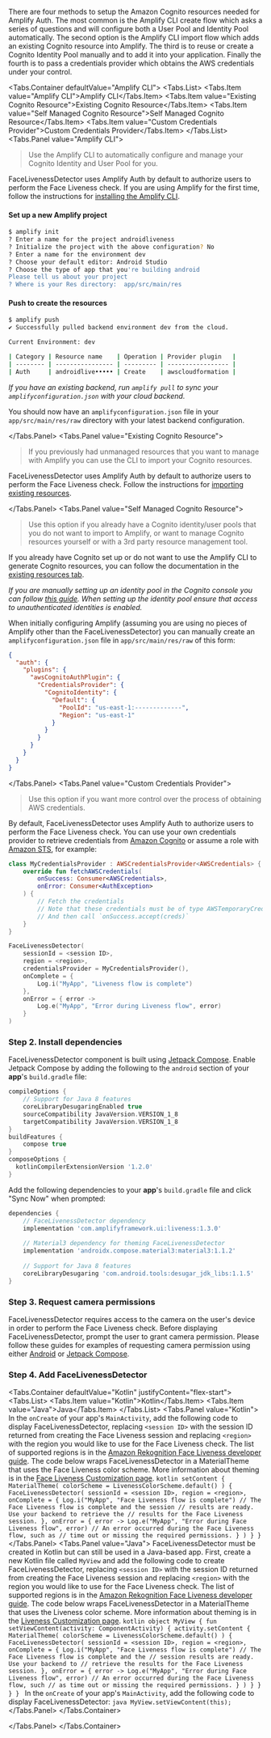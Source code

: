 
There are four methods to setup the Amazon Cognito resources needed for Amplify Auth. The most common is the Amplify CLI create flow which asks a series of questions and will configure both a User Pool and Identity Pool automatically. The second option is the Amplify CLI import flow which adds an existing Cognito resource into Amplify. The third is to reuse or create a Cognito Identity Pool manually and to add it into your application. Finally the fourth is to pass a credentials provider which obtains the AWS credentials under your control.

<CognitoCallout />

<Tabs.Container defaultValue="Amplify CLI">
  <Tabs.List>
    <Tabs.Item value="Amplify CLI">Amplify CLI</Tabs.Item>
    <Tabs.Item value="Existing Cognito Resource">Existing Cognito Resource</Tabs.Item>
    <Tabs.Item value="Self Managed Cognito Resource">Self Managed Cognito Resource</Tabs.Item>
    <Tabs.Item value="Custom Credentials Provider">Custom Credentials Provider</Tabs.Item>
  </Tabs.List>
  <Tabs.Panel value="Amplify CLI">
> Use the Amplify CLI to automatically configure and manage your Cognito Identity and User Pool for you.

FaceLivenessDetector uses Amplify Auth by default to authorize users to perform the Face Liveness check. If you are using Amplify for the first time, follow the instructions for [installing the Amplify CLI](https://docs.amplify.aws/cli/start/install/).

#### Set up a new Amplify project

```bash
$ amplify init
? Enter a name for the project androidliveness
? Initialize the project with the above configuration? No
? Enter a name for the environment dev
? Choose your default editor: Android Studio
? Choose the type of app that you're building android
Please tell us about your project
? Where is your Res directory:  app/src/main/res
```

<QuickStart />

#### Push to create the resources

```bash
$ amplify push
✔ Successfully pulled backend environment dev from the cloud.

Current Environment: dev

| Category | Resource name    | Operation | Provider plugin   |
| -------- | ---------------- | --------- | ----------------- |
| Auth     | androidlive••••• | Create    | awscloudformation | 
```

_If you have an existing backend, run `amplify pull` to sync your `amplifyconfiguration.json` with your cloud backend._

You should now have an `amplifyconfiguration.json` file in your `app/src/main/res/raw` directory with your latest backend configuration.

<AddAndroid />

  </Tabs.Panel>
  <Tabs.Panel value="Existing Cognito Resource">
> If you previously had unmanaged resources that you want to manage with Amplify you can use the CLI to import your Cognito resources.

FaceLivenessDetector uses Amplify Auth by default to authorize users to perform the Face Liveness check. Follow the instructions for [importing existing resources](https://docs.amplify.aws/lib/auth/getting-started/q/platform/android/#set-up-backend-resources).

<AddAndroid />

  </Tabs.Panel>
  <Tabs.Panel value="Self Managed Cognito Resource">
> Use this option if you already have a Cognito identity/user pools that you do not want to import to Amplify, or want to manage Cognito resources yourself or with a 3rd party resource management tool.

If you already have Cognito set up or do not want to use the Amplify CLI to generate Cognito resources, you can follow the documentation in the [existing resources tab](https://docs.amplify.aws/lib/auth/getting-started/q/platform/android/#set-up-backend-resources).

_If you are manually setting up an identity pool in the Cognito console you can follow [this guide](https://docs.aws.amazon.com/cognito/latest/developerguide/getting-started-with-identity-pools.html#create-identity-pool). When setting up the identity pool ensure that access to unauthenticated identities is enabled._

When initially configuring Amplify (assuming you are using no pieces of Amplify other than the FaceLivenessDetector) you can manually create an `amplifyconfiguration.json` file in `app/src/main/res/raw` of this form:

```json
{
  "auth": {
    "plugins": {
      "awsCognitoAuthPlugin": {
        "CredentialsProvider": {
          "CognitoIdentity": {
            "Default": {
              "PoolId": "us-east-1:-------------",
              "Region": "us-east-1"
            }
          }
        }
      }
    }
  }
}
```

<AddAndroid />

  </Tabs.Panel>
  <Tabs.Panel value="Custom Credentials Provider">
> Use this option if you want more control over the process of obtaining AWS credentials.

By default, FaceLivenessDetector uses Amplify Auth to authorize users to perform the Face Liveness check. You can use your own credentials provider to retrieve credentials from [Amazon Cognito](https://aws.amazon.com/cognito/) or assume a role with [Amazon STS](https://docs.aws.amazon.com/STS/latest/APIReference/API_AssumeRole.html), for example:

```kotlin
class MyCredentialsProvider : AWSCredentialsProvider<AWSCredentials> {
    override fun fetchAWSCredentials(
        onSuccess: Consumer<AWSCredentials>,
        onError: Consumer<AuthException>
    ) {
        // Fetch the credentials
        // Note that these credentials must be of type AWSTemporaryCredentials
        // And then call `onSuccess.accept(creds)`
    }
}
```

```kotlin
FaceLivenessDetector(
    sessionId = <session ID>,
    region = <region>,
    credentialsProvider = MyCredentialsProvider(),
    onComplete = {
        Log.i("MyApp", "Liveness flow is complete")
    },
    onError = { error ->
        Log.e("MyApp", "Error during Liveness flow", error)
    }
)
```

<Credentials />

  <Liveness />

  ### Step 2. Install dependencies

  FaceLivenessDetector component is built using [Jetpack Compose](https://developer.android.com/jetpack/compose). Enable Jetpack Compose by adding the following to the `android` section of your **app**'s `build.gradle` file:

  ```groovy
  compileOptions {
      // Support for Java 8 features
      coreLibraryDesugaringEnabled true
      sourceCompatibility JavaVersion.VERSION_1_8
      targetCompatibility JavaVersion.VERSION_1_8
  }
  buildFeatures {
      compose true
  }
  composeOptions {
    kotlinCompilerExtensionVersion '1.2.0'
  }
  ```

  Add the following dependencies to your **app**'s `build.gradle` file and click "Sync Now" when prompted:

  ```groovy
  dependencies {
      // FaceLivenessDetector dependency
      implementation 'com.amplifyframework.ui:liveness:1.3.0'
      
      // Material3 dependency for theming FaceLivenessDetector
      implementation 'androidx.compose.material3:material3:1.1.2'
      
      // Support for Java 8 features
      coreLibraryDesugaring 'com.android.tools:desugar_jdk_libs:1.1.5'
  }
  ```

  ### Step 3. Request camera permissions

  FaceLivenessDetector requires access to the camera on the user's device in order to perform the Face Liveness check. Before displaying FaceLivenessDetector, prompt the user to grant camera permission. Please follow these guides for examples of requesting camera permission using either [Android](https://developer.android.com/training/permissions/requesting) or [Jetpack Compose](https://google.github.io/accompanist/permissions/).

  ### Step 4. Add FaceLivenessDetector

  <Tabs.Container defaultValue="Kotlin" justifyContent="flex-start">
  <Tabs.List>
  <Tabs.Item value="Kotlin">Kotlin</Tabs.Item>
  <Tabs.Item value="Java">Java</Tabs.Item>
  </Tabs.List>
    <Tabs.Panel value="Kotlin">
      In the `onCreate` of your app's `MainActivity`, add the following code to display FaceLivenessDetector, replacing `<session ID>` with the session ID returned from creating the Face Liveness session and replacing `<region>` with the region you would like to use for the Face Liveness check. The list of supported regions is in the [Amazon Rekognition Face Liveness developer guide](https://docs.aws.amazon.com/general/latest/gr/rekognition.html). The code below wraps FaceLivenessDetector in a MaterialTheme that uses the Face Liveness color scheme. More information about theming is in the [Face Liveness Customization page](./liveness/customization).
      <ExampleCode>
      ```kotlin
      setContent {
          MaterialTheme(
              colorScheme = LivenessColorScheme.default()
          ) {
              FaceLivenessDetector(
                  sessionId = <session ID>,
                  region = <region>,
                  onComplete = {
                      Log.i("MyApp", "Face Liveness flow is complete")
                      // The Face Liveness flow is complete and the session
                      // results are ready. Use your backend to retrieve the
                      // results for the Face Liveness session.
                  },
                  onError = { error ->
                      Log.e("MyApp", "Error during Face Liveness flow", error)
                      // An error occurred during the Face Liveness flow, such as
                      // time out or missing the required permissions.
                  }
              )
          }
      }
      ```
      </ExampleCode>
    </Tabs.Panel>
    <Tabs.Panel value="Java">
      FaceLivenessDetector must be created in Kotlin but can still be used in a Java-based app. First, create a new Kotlin file called `MyView` and add the following code to create FaceLivenessDetector, replacing `<session ID>` with the session ID returned from creating the Face Liveness session and replacing `<region>` with the region you would like to use for the Face Liveness check. The list of supported regions is in the [Amazon Rekognition Face Liveness developer guide](https://docs.aws.amazon.com/general/latest/gr/rekognition.html). The code below wraps FaceLivenessDetector in a MaterialTheme that uses the Liveness color scheme. More information about theming is in the [Liveness Customization page](./liveness/customization).
      <ExampleCode>
      ```kotlin
      object MyView {
          fun setViewContent(activity: ComponentActivity) {
              activity.setContent {
                  MaterialTheme(
                      colorScheme = LivenessColorScheme.default()
                  ) {
                      FaceLivenessDetector(
                          sessionId = <session ID>,
                          region = <region>,
                          onComplete = {
                              Log.i("MyApp", "Face Liveness flow is complete")
                              // The Face Liveness flow is complete and the
                              // session results are ready. Use your backend to
                              // retrieve the results for the Face Liveness session.
                          },
                          onError = { error ->
                              Log.e("MyApp", "Error during Face Liveness flow", error)
                              // An error occurred during the Face Liveness flow, such
                              // as time out or missing the required permissions.
                          }
                      )
                  }
              }
          }
      }
      ```
      </ExampleCode>
      In the `onCreate` of your app's `MainActivity`, add the following code to display FaceLivenessDetector:
      <ExampleCode>
      ```java
      MyView.setViewContent(this);
      ```
      </ExampleCode>
    </Tabs.Panel>
  </Tabs.Container>

  </Tabs.Panel>
</Tabs.Container>
